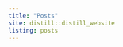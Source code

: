 ```yaml
---
title: "Posts"
site: distill::distill_website
listing: posts
---
```


<script type="text/javascript" src="links.js"></script>
